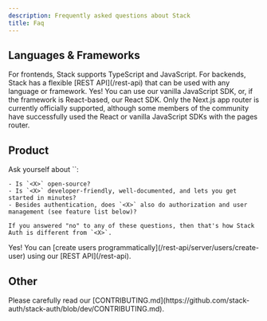 ```yaml
---
description: Frequently asked questions about Stack
title: Faq
---
```


## Languages & Frameworks
<AccordionGroup>
  <Accordion title="What languages are supported?">
    For frontends, Stack supports TypeScript and JavaScript. For backends, Stack has a flexible [REST API](/rest-api) that can be used with any language or framework.
  </Accordion>
  <Accordion title="Can I use Stack with other JavaScript frameworks, like Astro or Angular?">
    Yes! You can use our vanilla JavaScript SDK, or, if the framework is React-based, our React SDK.
  </Accordion>
  <Accordion title="Can I use Stack with the Next.js pages router?">
    Only the Next.js app router is currently officially supported, although some members of the community have successfully used the React or vanilla JavaScript SDKs with the pages router.
  </Accordion>
</AccordionGroup>

## Product
<AccordionGroup>
  <Accordion title="How do you compare to `<X>`?">
    Ask yourself about `<X>`:

    - Is `<X>` open-source?
    - Is `<X>` developer-friendly, well-documented, and lets you get started in minutes?
    - Besides authentication, does `<X>` also do authorization and user management (see feature list below)?
    
    If you answered "no" to any of these questions, then that's how Stack Auth is different from `<X>`.
  </Accordion>
  <Accordion title="Can I migrate my existing userbase to Stack Auth?">
    Yes! You can [create users programmatically](/rest-api/server/users/create-user) using our [REST API](/rest-api).
  </Accordion>
</AccordionGroup>

## Other
<AccordionGroup>
  <Accordion title="How can I contribute?">
    Please carefully read our [CONTRIBUTING.md](https://github.com/stack-auth/stack-auth/blob/dev/CONTRIBUTING.md). 
  </Accordion>
</AccordionGroup>
